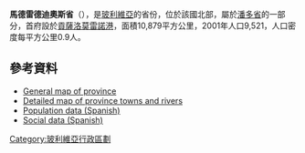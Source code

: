 '''馬德雷德迪奧斯省'''（{{lang-es|Provincia de Madre de Dios}}），是[[玻利維亞|玻利維亞]]的省份，位於該國北部，屬於[[潘多省|潘多省]]的一部分，首府設於[[貢薩洛莫雷諾港|貢薩洛莫雷諾港]]，面積10,879平方公里，2001年人口9,521，人口密度每平方公里0.9人。

==參考資料==
*[https://web.archive.org/web/20081027121949/http://www.aguabolivia.org/situacionaguaX/Riego/mapas/pando/t_madred.htm General map of province]
*[https://web.archive.org/web/20120427222856/http://aguabolivia.org/situacionaguaX/Riego/mapas/pando/madred.htm Detailed map of province towns and rivers]
*[https://web.archive.org/web/20081010173558/http://www.ine.gov.bo/default.aspx Population data (Spanish)]
*[https://web.archive.org/web/20081009065850/http://www.ine.gov.bo/html/dfid/index.htm Social data (Spanish)]

{{coord|11|50|S|67|10|W|type:adm2nd_region:BO|display=title}}

{{Bolivia-geo-stub}}
{{玻利維亞省份}}

[[Category:玻利維亞行政區劃|Category:玻利維亞行政區劃]]